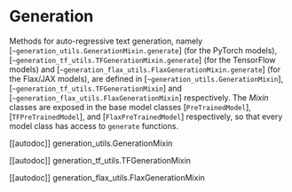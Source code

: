 <!--Copyright 2022 The HuggingFace Team. All rights reserved.

Licensed under the Apache License, Version 2.0 (the "License"); you may not use this file except in compliance with
the License. You may obtain a copy of the License at

http://www.apache.org/licenses/LICENSE-2.0

Unless required by applicable law or agreed to in writing, software distributed under the License is distributed on
an "AS IS" BASIS, WITHOUT WARRANTIES OR CONDITIONS OF ANY KIND, either express or implied. See the License for the
specific language governing permissions and limitations under the License.
-->

# Generation

Methods for auto-regressive text generation, namely [`~generation_utils.GenerationMixin.generate`] (for the PyTorch models), [`~generation_tf_utils.TFGenerationMixin.generate`] (for the TensorFlow models) and [`~generation_flax_utils.FlaxGenerationMixin.generate`] (for the Flax/JAX models),  are defined in [`~generation_utils.GenerationMixin`], [`~generation_tf_utils.TFGenerationMixin`] and [`~generation_flax_utils.FlaxGenerationMixin`] respectively.
The *Mixin* classes are exposed in the base model classes [`PreTrainedModel`], [`TFPreTrainedModel`], and [`FlaxPreTrainedModel`] respectively, so that every model class
has access to `generate` functions.

[[autodoc]] generation_utils.GenerationMixin

[[autodoc]] generation_tf_utils.TFGenerationMixin

[[autodoc]] generation_flax_utils.FlaxGenerationMixin
